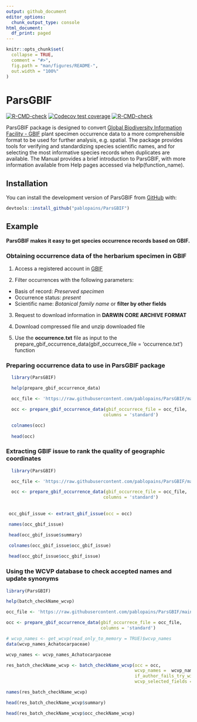```yaml
---
output: github_document
editor_options: 
  chunk_output_type: console
html_document:
  df_print: paged
---
```


<!-- README.md is generated from README.Rmd. Please edit that file -->

```r
knitr::opts_chunk$set(
  collapse = TRUE,
  comment = "#>",
  fig.path = "man/figures/README-",
  out.width = "100%"
)
```

# ParsGBIF

<!-- badges: start -->

[![R-CMD-check](https://github.com/p/ParsGBIF/pablopains/R-CMD-check/badge.svg)](https://github.com/pablopains/ParsGBIF/actions) [![Codecov test coverage](https://codecov.io/gh/pablopains/ParsGBIF/branch/main/graph/badge.svg)](https://app.codecov.io/gh/pablopains/ParsGBIF?branch=main) [![R-CMD-check](https://github.com/pablopains/ParsGBIF/actions/workflows/R-CMD-check.yaml/badge.svg)](https://github.com/pablopains/ParsGBIF/actions/workflows/R-CMD-check.yaml)

<!-- badges: end -->

ParsGBIF package is designed to convert [Global Biodiversity Information Facility - GBIF](https://www.gbif.org/) plant specimen occurrence data to a more comprehensible format to be used for further analysis, e.g. spatial. The package provides tools for verifying and standardizing species scientific names, and for selecting the most informative species records when duplicates are available. The Manual provides a brief introduction to ParsGBIF, with more information available from Help pages accessed via help(function_name).

## Installation

You can install the development version of ParsGBIF from [GitHub](https://github.com/) with:

``` r
devtools::install_github("pablopains/ParsGBIF")
```

## Example

__ParsGBIF makes it easy to get species occurrence records based on GBIF.__

### Obtaining occurrence data of the herbarium specimen in GBIF

  1. Access a registered account in [GBIF](gbif.org) 
  
  2. Filter occurrences with the following parameters:
  * Basis of record: _Preserved specimen_
  * Occurrence status: _present_
  * Scientific name: _Botanical family name_ or __filter by other fields__

  3. Request to download information in __DARWIN CORE ARCHIVE FORMAT__
  
  4. Download compressed file and unzip downloaded file
  
  5. Use the __occurrence.txt__ file as input to the prepare_gbif_occurrence_data(gbif_occurrece_file = 'occurrence.txt') function
  
### Preparing occurrence data to use in ParsGBIF package 

```r
  library(ParsGBIF)

  help(prepare_gbif_occurrence_data)

  occ_file <- 'https://raw.githubusercontent.com/pablopains/ParsGBIF/main/dataGBIF/Achatocarpaceae/occurrence.txt'

  occ <- prepare_gbif_occurrence_data(gbif_occurrece_file = occ_file,
                                     columns = 'standard')

  colnames(occ)
 
  head(occ)
```


### Extracting GBIF issue to rank the quality of geographic coordinates 

```r
  library(ParsGBIF)

  occ_file <- 'https://raw.githubusercontent.com/pablopains/ParsGBIF/main/dataGBIF/Achatocarpaceae/occurrence.txt'

  occ <- prepare_gbif_occurrence_data(gbif_occurrece_file = occ_file,
                                     columns = 'standard')
  
  
 occ_gbif_issue <- extract_gbif_issue(occ = occ)

 names(occ_gbif_issue)

 head(occ_gbif_issue$summary)

 colnames(occ_gbif_issue$occ_gbif_issue)
 
 head(occ_gbif_issue$occ_gbif_issue)

```


### Using the WCVP database to check accepted names and update synonyms

```r
library(ParsGBIF)

help(batch_checkName_wcvp)

occ_file <- 'https://raw.githubusercontent.com/pablopains/ParsGBIF/main/dataGBIF/Achatocarpaceae/occurrence.txt'

occ <- prepare_gbif_occurrence_data(gbif_occurrece_file = occ_file,
                                    columns = 'standard')

# wcvp_names <- get_wcvp(read_only_to_memory = TRUE)$wcvp_names
data(wcvp_names_Achatocarpaceae)

wcvp_names <- wcvp_names_Achatocarpaceae

res_batch_checkName_wcvp <- batch_checkName_wcvp(occ = occ,
                                                 wcvp_names =  wcvp_names,
                                                 if_author_fails_try_without_combinations = TRUE,
                                                 wcvp_selected_fields = 'standard')

names(res_batch_checkName_wcvp)

head(res_batch_checkName_wcvp$summary)

head(res_batch_checkName_wcvp$occ_checkName_wcvp)

```
